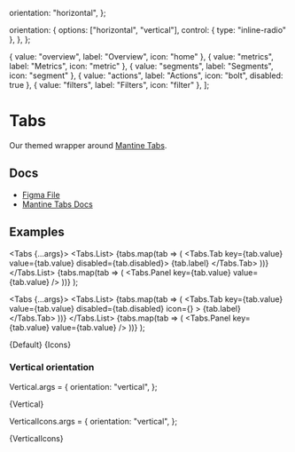 
  orientation: "horizontal",
};

  orientation: {
    options: ["horizontal", "vertical"],
    control: { type: "inline-radio" },
  },
};

  { value: "overview", label: "Overview", icon: "home" },
  { value: "metrics", label: "Metrics", icon: "metric" },
  { value: "segments", label: "Segments", icon: "segment" },
  { value: "actions", label: "Actions", icon: "bolt", disabled: true },
  { value: "filters", label: "Filters", icon: "filter" },
];

<Meta
  title="Navigation/Tabs"
  component={Tabs}
  args={args}
  argTypes={argTypes}
/>

# Tabs

Our themed wrapper around [Mantine Tabs](https://v6.mantine.dev/core/tabs/).

## Docs

- [Figma File](https://www.figma.com/file/uPYsD4ncNpQPFzxsLnTnGd/Navigation-%2F-Tabs?type=design&node-id=1-96&mode=design&t=dtMJ59HbOKZ8TOgJ-0)
- [Mantine Tabs Docs](https://v6.mantine.dev/core/tabs/)

## Examples

  <Tabs {...args}>
    <Tabs.List>
      {tabs.map(tab => (
        <Tabs.Tab key={tab.value} value={tab.value} disabled={tab.disabled}>
          {tab.label}
        </Tabs.Tab>
      ))}
    </Tabs.List>
    {tabs.map(tab => (
      <Tabs.Panel key={tab.value} value={tab.value} />
    ))}
  </Tabs>
);

  <Tabs {...args}>
    <Tabs.List>
      {tabs.map(tab => (
        <Tabs.Tab
          key={tab.value}
          value={tab.value}
          disabled={tab.disabled}
          icon={<Icon name={tab.icon} />}
        >
          {tab.label}
        </Tabs.Tab>
      ))}
    </Tabs.List>
    {tabs.map(tab => (
      <Tabs.Panel key={tab.value} value={tab.value} />
    ))}
  </Tabs>
);


<Canvas>
  <Story name="Default">{Default}</Story>
</Canvas>


<Canvas>
  <Story name="Icons">{Icons}</Story>
</Canvas>

### Vertical orientation

Vertical.args = {
  orientation: "vertical",
};

<Canvas>
  <Story name="Vertical orientation">{Vertical}</Story>
</Canvas>

VerticalIcons.args = {
  orientation: "vertical",
};

<Canvas>
  <Story name="Vertical orientation, icons">{VerticalIcons}</Story>
</Canvas>
